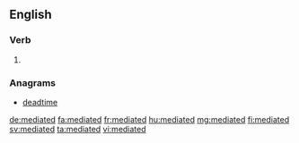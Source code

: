 ==English==

===Verb===
{{head|en|verb form}}

# {{en-past of|mediate}}

===Anagrams===
* [[deadtime#English|deadtime]]

[[de:mediated]]
[[fa:mediated]]
[[fr:mediated]]
[[hu:mediated]]
[[mg:mediated]]
[[fi:mediated]]
[[sv:mediated]]
[[ta:mediated]]
[[vi:mediated]]